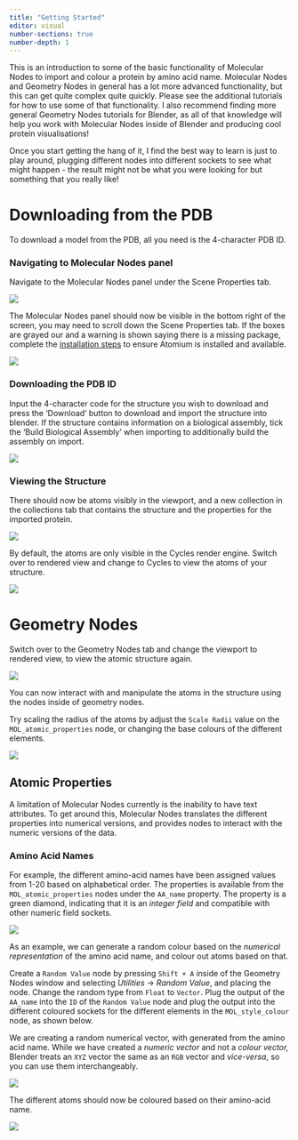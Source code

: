 ```yaml
---
title: "Getting Started"
editor: visual
number-sections: true
number-depth: 1
---
```


This is an introduction to some of the basic functionality of Molecular Nodes to import and colour a protein by amino acid name. Molecular Nodes and Geometry Nodes in general has a lot more advanced functionality, but this can get quite complex quite quickly. Please see the additional tutorials for how to use some of that functionality. I also recommend finding more general Geometry Nodes tutorials for Blender, as all of that knowledge will help you work with Molecular Nodes inside of Blender and producing cool protein visualisations!

Once you start getting the hang of it, I find the best way to learn is just to play around, plugging different nodes into different sockets to see what might happen - the result might not be what you were looking for but something that you really like!

# Downloading from the PDB

To download a model from the PDB, all you need is the 4-character PDB ID.

### Navigating to Molecular Nodes panel

Navigate to the Molecular Nodes panel under the Scene Properties tab.

![](images/CleanShot%202022-05-20%20at%2015.14.12.png)

The Molecular Nodes panel should now be visible in the bottom right of the screen, you may need to scroll down the Scene Properties tab. If the boxes are grayed our and a warning is shown saying there is a missing package, complete the [installation steps](installation.qmd) to ensure Atomium is installed and available.

![](images/CleanShot%202022-05-20%20at%2015.16.57.png)

### Downloading the PDB ID

Input the 4-character code for the structure you wish to download and press the 'Download' button to download and import the structure into blender. If the structure contains information on a biological assembly, tick the 'Build Biological Assembly' when importing to additionally build the assembly on import.

![](images/CleanShot%202022-05-20%20at%2015.24.38@2x-01.png)

### Viewing the Structure

There should now be atoms visibly in the viewport, and a new collection in the collections tab that contains the structure and the properties for the imported protein.

![](images/CleanShot%202022-05-20%20at%2015.25.35.png)

By default, the atoms are only visible in the Cycles render engine. Switch over to rendered view and change to Cycles to view the atoms of your structure.

![](images/CleanShot%202022-05-20%20at%2015.28.02.png)

# Geometry Nodes

Switch over to the Geometry Nodes tab and change the viewport to rendered view, to view the atomic structure again.

![](images/CleanShot%202022-05-20%20at%2015.32.52.png)

You can now interact with and manipulate the atoms in the structure using the nodes inside of geometry nodes.

Try scaling the radius of the atoms by adjust the `Scale Radii` value on the `MOL_atomic_properties` node, or changing the base colours of the different elements.

![](images/CleanShot%202022-05-20%20at%2015.35.16.gif)

## Atomic Properties

A limitation of Molecular Nodes currently is the inability to have text attributes. To get around this, Molecular Nodes translates the different properties into numerical versions, and provides nodes to interact with the numeric versions of the data.

### Amino Acid Names

For example, the different amino-acid names have been assigned values from 1-20 based on alphabetical order. The properties is available from the `MOL_atomic_properties` nodes under the `AA_name` property. The property is a green diamond, indicating that it is an *integer field* and compatible with other numeric field sockets.

![](images/CleanShot%202022-05-20%20at%2015.42.31@2x.png)

As an example, we can generate a random colour based on the *numerical representation* of the amino acid name, and colour out atoms based on that.

Create a `Random Value` node by pressing `Shift + A` inside of the Geometry Nodes window and selecting *Utilities* -\> *Random Value*, and placing the node. Change the random type from `Float` to `Vector`. Plug the output of the `AA_name` into the `ID` of the `Random Value` node and plug the output into the different coloured sockets for the different elements in the `MOL_style_colour` node, as shown below.

We are creating a random numerical vector, with generated from the amino acid name. While we have created a *numeric vector* and not a *colour vector,* Blender treats an `XYZ` vector the same as an `RGB` vector and *vice-versa*, so you can use them interchangeably.

![](images/CleanShot%202022-05-20%20at%2015.46.03@2x.png)

The different atoms should now be coloured based on their amino-acid name.

![](images/CleanShot%202022-05-20%20at%2015.47.03@2x.png)
